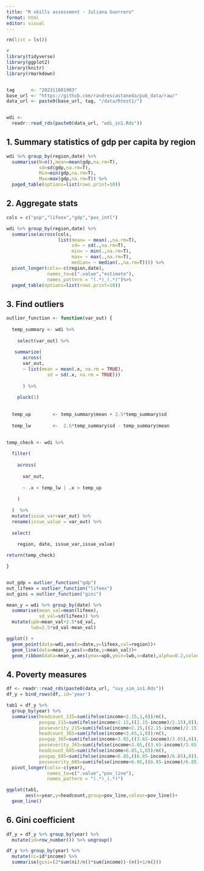 ```yaml
---
title: "R skills assessment - Juliana Guerrero"
format: html
editor: visual
---
```


```r

rm(list = ls())

#
library(tidyverse)
library(ggplot2)
library(knitr)
library(rmarkdown)


tag      <- "202311081903"
base_url <- "https://github.com/randrescastaneda/pub_data/raw/"
data_url <- paste0(base_url, tag, "/data/Rtest1/")


wdi <-
  readr::read_rds(paste0(data_url, "wdi_in1.Rds"))
```
## 1. Summary statistics of gdp per capita by region


```r

wdi %>% group_by(region,date) %>% 
  summarise(N=n(),mean=mean(gdp,na.rm=T),
            sd=sd(gdp,na.rm=T),
            Min=min(gdp,na.rm=T),
            Max=max(gdp,na.rm=T)) %>% 
  paged_table(options=list(rows.print=10))
```

## 2. Aggregate stats

```r
cols = c("pop","lifeex","gdp","pov_intl")

wdi %>% group_by(region,date) %>% 
  summarise(across(cols,
                   list(mean= ~ mean(.,na.rm=T),
                        sd= ~ sd(.,na.rm=T),
                        min= ~ min(.,na.rm=T),
                        max= ~ max(.,na.rm=T),
                        median= ~ median(.,na.rm=T)))) %>% 
  pivot_longer(cols=-c(region,date),
               names_to=c(".value","estimate"),
               names_pattern = "(.*)_(.*)")%>% 
  paged_table(options=list(rows.print=10))

```

## 3. Find outliers

```r
outlier_function <- function(var_out) {
  
  temp_summary <- wdi %>%
    
    select(var_out) %>%
    
   summarize(
      across(
      var_out,
      ~ list(mean = mean(.x, na.rm = TRUE), 
               sd = sd(.x, na.rm = TRUE)))
        
      ) %>%
    
    pluck(1)
  
  
  temp_up        <- temp_summary$mean + 2.5*temp_summary$sd
  
  temp_lw        <-  2.5*temp_summary$sd - temp_summary$mean
  

temp_check <- wdi %>%
  
  filter(
    
    across(
      
      var_out,
      
      ~ .x < temp_lw | .x > temp_up
      
    )
    
  )  %>%
  mutate(issue_var=var_out) %>% 
  rename(issue_value = var_out) %>% 
  
  select(
    
    region, date, issue_var,issue_value)

return(temp_check)

}


out_gdp = outlier_function("gdp")
out_lifeex = outlier_function("lifeex")
out_gini = outlier_function("gini")

mean_y = wdi %>% group_by(date) %>% 
  summarise(mean_val=mean(lifeex),
            sd_val=sd(lifeex)) %>% 
  mutate(upb=mean_val+2.5*sd_val,
         lwb=2.5*sd_val-mean_val)

ggplot() +
  geom_point(data=wdi,aes(x=date,y=lifeex,col=region))+
  geom_line(data=mean_y,aes(x=date,y=mean_val))+
  geom_ribbon(data=mean_y,aes(ymax=upb,ymin=lwb,x=date),alpha=0.2,colour=NA)

```

## 4. Poverty measures

```r

df <- readr::read_rds(paste0(data_url, "svy_sim_in1.Rds"))
df_y = bind_rows(df,.id='year')

tab1 = df_y %>% 
  group_by(year) %>% 
  summarise(headcount_215=sum(ifelse(income<2.15,1,0))/n(),
            povgap_215=sum(ifelse(income<2.15,((2.15-income)/2.15),0))/n(),
            povseverity_215=sum(ifelse(income<2.15,((2.15-income)/2.15)^2,0))/n(),
            headcount_365=sum(ifelse(income<3.65,1,0))/n(),
            povgap_365=sum(ifelse(income<3.65,((3.65-income)/3.65),0))/n(),
            povseverity_365=sum(ifelse(income<3.65,((3.65-income)/3.65)^2,0))/n(),
            headcount_685=sum(ifelse(income<6.85,1,0))/n(),
            povgap_685=sum(ifelse(income<6.85,((6.85-income)/6.85),0))/n(),
            povseverity_685=sum(ifelse(income<6.85,((6.85-income)/6.85)^2,0))/n()) %>% 
  pivot_longer(cols=-c(year),
               names_to=c(".value","pov_line"),
               names_pattern = "(.*)_(.*)")

ggplot(tab1,
       aes(x=year,y=headcount,group=pov_line,colour=pov_line))+
  geom_line()


```

## 6. Gini coefficient

```r
df_y = df_y %>% group_by(year) %>% 
  mutate(id=row_number()) %>% ungroup()

df_y %>% group_by(year) %>% 
  mutate(ni=id*income) %>% 
  summarise(gini=(2*sum(ni)/n()*sum(income))-(n()+1/n()))

```

